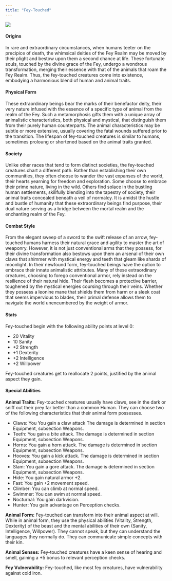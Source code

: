 ```yaml
---
title: "Fey-Touched"
---
```


<div class = "sidefigure">
  ![](../../../figures/fey_touched.png){fig-alt="Fey-Touched" fig-align="right"}
</div>

#### Origins

In rare and extraordinary circumstances, when humans teeter on the precipice of death, the whimsical deities of the Fey Realm may be moved by their plight and bestow upon them a second chance at life. These fortunate souls, touched by the divine grace of the Fey, undergo a wondrous transformation, merging their essence with that of the animals that roam the Fey Realm. Thus, the fey-touched creatures come into existence, embodying a harmonious blend of human and animal traits.

#### Physical Form

These extraordinary beings bear the marks of their benefactor deity, their very nature infused with the essence of a specific type of animal from the realm of the Fey. Such a metamorphosis gifts them with a unique array of animalistic characteristics, both physical and mystical, that distinguish them from their purely human counterparts. The animal characteristics may be subtle or more extensive, usually covering the fatal wounds suffered prior to the transition. The lifespan of fey-touched creatures is similar to humans, sometimes proloung or shortened based on the animal traits granted.

#### Society

Unlike other races that tend to form distinct societies, the fey-touched creatures chart a different path. Rather than establishing their own communities, they often choose to wander the vast expanses of the world, their hearts yearning for freedom and exploration. Some choose to embrace their prime nature, living in the wild. Others find solace in the bustling human settlements, skillfully blending into the tapestry of society, their animal traits concealed beneath a veil of normalcy. It is amidst the hustle and bustle of humanity that these extraordinary beings find purpose, their dual nature serving as a bridge between the mortal realm and the enchanting realm of the Fey.

#### Combat Style

From the elegant sweep of a sword to the swift release of an arrow, fey-touched humans harness their natural grace and agility to master the art of weaponry. However, it is not just conventional arms that they possess, for their divine transformation also bestows upon them an arsenal of their own claws that shimmer with mystical energy and teeth that gleam like shards of moonlight. In their newfound form, fey-touched beings have the option to embrace their innate animalistic attributes. Many of these extraordinary creatures, choosing to forego conventional armor, rely instead on the resilience of their natural hide. Their flesh becomes a protective barrier, toughened by the mystical energies coursing through their veins. Whether they possess a leonine mane that shields them from harm or a sleek coat that seems impervious to blades, their primal defense allows them to navigate the world unencumbered by the weight of armor.

#### Stats 

Fey-touched begin with the following ability points at level 0: 

-   20 Vitality
-   10 Sanity
-   +2 Strength
-   +1 Dexterity
-   +2 Intelligence
-   +2 Willpower

Fey-touched creatures get to reallocate 2 points, justified by the animal aspect they gain.

#### Special Abilities

**Animal Traits:** Fey-touched creatures usually have claws, see in the dark or sniff out their prey far better than a common Human. They can choose two of the following characteristics that their animal form possesses. 

- Claws: You You gain a claw attack The damage is determined in section Equipment, subsection Weapons.
- Teeth: You gain a bite attack. The damage is determined in section Equipment, subsection Weapons. 
- Horns: You gain a horn attack. The damage is determined in section Equipment, subsection Weapons.
- Hooves: You gain a kick attack. The damage is determined in section Equipment, subsection Weapons.
- Slam: You gain a gore attack. The damage is determined in section Equipment, subsection Weapons.
- Hide: You gain natural armor +2. 
- Fast: You gain +2 movement speed. 
- Climber: You can climb at normal speed. 
- Swimmer: You can swim at normal speed. 
- Nocturnal: You gain darkvision. 
- Hunter: You gain advantage on Perception checks. 

**Animal Form:** Fey-touched can transform into their animal aspect at will. While in animal form, they use the physical abilities (Vitality, Strength, Dexterity) of the beast and the mental abilities of their own (Sanity, Intelligence, Willpower). They cannot speak, but they can understand the languages they normally do. They can communicate simple concepts with their kin. 

**Animal Senses:** Fey-touched creatures have a keen sense of hearing and smell, gaining a +5 bonus to relevant perception checks.

**Fey Vulnerability:** Fey-touched, like most fey creatures, have vulnerability against cold iron.